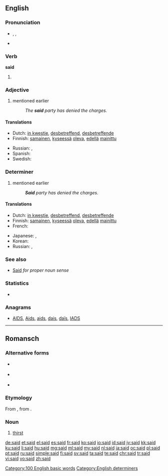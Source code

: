 ==English==

===Pronunciation===
* {{enPR|sĕd}}, {{audio-IPA|en-us-said.ogg|/sɛd/|lang=en|sex=female}}, {{X-SAMPA|sEd/}}
* {{rhymes|ɛd}}

===Verb===
'''said'''

# {{en-past of|say}}

===Adjective===
{{en-adj|-}}

# mentioned earlier
#: ''The '''said''' party has denied the charges.''

====Translations====
{{trans-top|mentioned earlier}}
* Dutch: [[in kwestie]], [[desbetreffend]], [[desbetreffende]]
* Finnish: [[samainen]], [[kyseessä]] [[olla|oleva]], [[edellä]] [[mainittu]]
{{trans-mid}}
* Russian: {{t|ru|упомянутый|tr=upomjánutyj|sc=Cyrl}}, {{t+|ru|сказанный|tr=skázannyj|sc=Cyrl}} {{qualifier|that was said}}
* Spanish: {{t+|es|dicho}}
* Swedish: {{t+|sv|i fråga}}
{{trans-bottom}}

===Determiner===
{{en-det}}

# mentioned earlier
#: '''''Said''' party has denied the charges.''

====Translations====
{{trans-top|mentioned earlier}}
* Dutch: [[in kwestie]], [[desbetreffend]], [[desbetreffende]]
* Finnish: [[samainen]], [[kyseessä]] [[olla|oleva]], [[edellä]] [[mainittu]]
* French: {{t+|fr|ledit}}
{{trans-mid}}
* Japanese: {{t|ja|前記|tr=zenki}}, {{t+|ja|該|tr=gai}}
* Korean: {{t+|ko|상기|tr=sanggi|sc=Hang}}
* Russian: {{t+|ru|вышеупомянутый|tr=vyšeupomjánutyj|sc=Cyrl}}, {{t+|ru|вышеуказанный|tr=vyšeukázannyj|sc=Cyrl}}
{{trans-bottom}}

===See also===
* [[Said]] ''for proper noun sense''

===Statistics===
* {{rank|an|we|who|44|said|would|been|will}}

===Anagrams===
* [[AIDS#English|AIDS]], [[Aids#English|Aids]], [[aids#English|aids]], [[dais#English|dais]], [[daïs#English|daïs]], [[IADS#English|IADS]]

[[Category:100 English basic words]]
[[Category:English determiners]]

----

==Romansch==

===Alternative forms===
* {{qualifier|Sursilvan}} {{l|rm|seit}}
* {{qualifier|Sutsilvan}} {{l|rm|set}}
* {{qualifier|Surmiran}} {{l|rm|seid}}

===Etymology===
From {{etyl|la|rm}} {{term|sitis|lang=la}}, from {{etyl|ine-pro|rm}} {{term/t|ine-pro|*dʰgʷʰítis||perishing, decrease}}.

===Noun===
{{head|rm|noun|g=f}}

# {{context|Rumantsch Grischun|Puter|Vallader|lang=rm}} [[thirst]]

[[de:said]]
[[et:said]]
[[el:said]]
[[es:said]]
[[fr:said]]
[[ko:said]]
[[io:said]]
[[id:said]]
[[jv:said]]
[[kk:said]]
[[ku:said]]
[[li:said]]
[[hu:said]]
[[mg:said]]
[[ml:said]]
[[my:said]]
[[nl:said]]
[[ja:said]]
[[oc:said]]
[[pl:said]]
[[pt:said]]
[[ru:said]]
[[simple:said]]
[[fi:said]]
[[sv:said]]
[[ta:said]]
[[te:said]]
[[chr:said]]
[[tr:said]]
[[vi:said]]
[[vo:said]]
[[zh:said]]